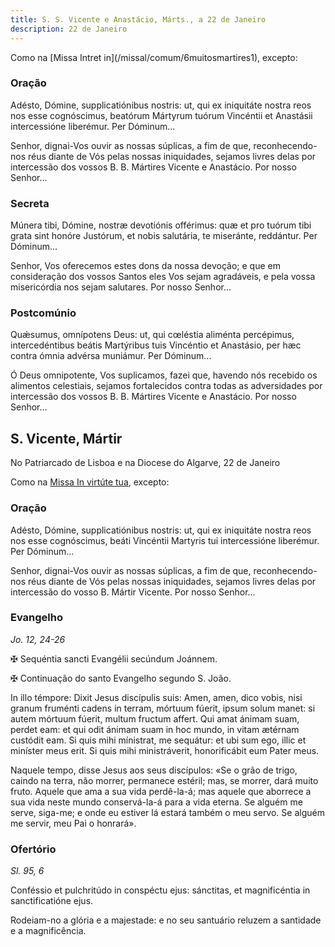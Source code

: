 ```yaml
---
title: S. S. Vicente e Anastácio, Márts., a 22 de Janeiro
description: 22 de Janeiro
---
```


<aside>
  Como na [Missa Intret in](/missal/comum/6muitosmartires1), excepto:
</aside>

### Oração

<div class="side-by-side not-content">

Adésto, Dómine, supplicatiónibus nostris: ut, qui ex iniquitáte nostra reos nos esse cognóscimus, beatórum Mártyrum tuórum Vincéntii et Anastásii intercessióne liberémur. Per Dóminum...

Senhor, dignai-Vos ouvir as nossas súplicas, a fim de que, reconhecendo-nos réus diante de Vós pelas nossas iniquidades, sejamos livres delas por intercessão dos vossos B. B. Mártires Vicente e Anastácio. Por nosso Senhor...

</div>

### Secreta

<div class="side-by-side not-content">

Múnera tibi, Dómine, nostræ devotiónis offérimus: quæ et pro tuórum tibi grata sint honóre Justórum, et nobis salutária, te miseránte, reddántur. Per Dóminum...

Senhor, Vos oferecemos estes dons da nossa devoção; e que em consideração dos vossos Santos eles Vos sejam agradáveis, e pela vossa misericórdia nos sejam salutares. Por nosso Senhor...

</div>

### Postcomúnio

<div class="side-by-side not-content">

Quǽsumus, omnípotens Deus: ut, qui cœléstia aliménta percépimus, intercedéntibus beátis Martýribus tuis Vincéntio et Anastásio, per hæc contra ómnia advérsa muniámur. Per Dóminum...

Ó Deus omnipotente, Vos suplicamos, fazei que, havendo nós recebido os alimentos celestiais, sejamos fortalecidos contra todas as adversidades por intercessão dos vossos B. B. Mártires Vicente e Anastácio. Por nosso Senhor...

</div>

## S. Vicente, Mártir

<aside>
No Patriarcado de Lisboa e na Diocese do Algarve, 22 de Janeiro

Como na [Missa In virtúte tua](/missal/comum/4martirnaopontifice1), excepto:

</aside>

### Oração

<div class="side-by-side not-content">

Adésto, Dómine, supplicatiónibus nostris: ut, qui ex iniquitáte nostra reos nos esse cognóscimus, beáti Vincéntii Martyris tui intercessióne liberémur. Per Dóminum...

Senhor, dignai-Vos ouvir as nossas súplicas, a fim de que, reconhecendo-nos réus diante de Vós pelas nossas iniquidades, sejamos livres delas por intercessão do vosso B. Mártir Vicente. Por nosso Senhor...

</div>

### Evangelho

<em>Jo. 12, 24-26</em>

<div class="side-by-side not-content">

<span class="cross text-red-500">✠</span> Sequéntia sancti Evangélii secúndum Joánnem.

<span class="cross text-red-500">✠</span> Continuação do santo Evangelho segundo S. João.

In illo témpore: Dixit Jesus discípulis suis: Amen, amen, dico vobis, nisi granum fruménti cadens in terram, mórtuum fúerit, ipsum solum manet: si autem mórtuum fúerit, multum fructum affert. Qui amat ánimam suam, perdet eam: et qui odit ánimam suam in hoc mundo, in vitam ætérnam custódit eam. Si quis mihi mínistrat, me sequátur: et ubi sum ego, illic et miníster meus erit. Si quis mihi ministráverit, honorificábit eum Pater meus.

Naquele tempo, disse Jesus aos seus discípulos: «Se o grão de trigo, caindo na terra, não morrer, permanece estéril; mas, se morrer, dará muito fruto. Aquele que ama a sua vida perdê-la-á; mas aquele que aborrece a sua vida neste mundo conservá-la-á para a vida eterna. Se alguém me serve, siga-me; e onde eu estiver lá estará também o meu servo. Se alguém me servir, meu Pai o honrará».

</div>

### Ofertório

<em>Sl. 95, 6</em>

<div class="side-by-side not-content">

Conféssio et pulchritúdo in conspéctu ejus: sánctitas, et magnificéntia in sanctificatióne ejus.

Rodeiam-no a glória e a majestade: e no seu santuário reluzem a santidade e a magnificência.

</div>
